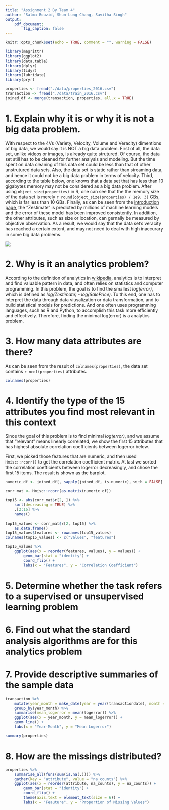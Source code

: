 ```yaml
---
title: "Assignment 2 By Team 4"
author: "Salma Bouzid, Shun-Lung Chang, Savitha Singh"
output: 
    pdf_document:
        fig_caption: false
---
```


```r
knitr::opts_chunk$set(echo = TRUE, comment = "", warning = FALSE)
```

```r
library(magrittr)
library(ggplot2)
library(data.table)
library(dplyr)
library(tidyr)
library(lubridate)
library(pryr)
```

```r
properties <- fread("./data/properties_2016.csv")
transaction <- fread("./data/train_2016.csv")
joined_df <- merge(transaction, properties, all.x = TRUE)
```

# 1. Explain why it is or why it is not a big data problem.

With respect to the 4Vs (Variety, Velocity, Volume and Veracity) dimentions of big data, we would say it is NOT a big data problem. First of all, the data set, unlike videos or images, is already quite strutured. Of course, the data set still has to be cleaned for further analysis and modeling. But the time spent on data cleaning of this data set could be less than that of other unstrutured data sets. Also, the data set is static rather than streaming data, and hence it could not be a big data problem in terms of velocity. Third, according to the table below, one knows that a data set that has less than 10 gigabytes memory may not be considered as a big data problem. After using `object_size(properties)` in R, one can see that the the memory size of the data set is merely `r round(object_size(properties) / 1e9, 3)` GBs, which is far less than 10 GBs. Finally, as can be seen from the [introduction page](https://www.kaggle.com/c/zillow-prize-1), the "Zestimate" is predicted by millions of machine learning models and the error of these model has been improved consistently. In addition, the other attributes, such as size or location, can gernally be measured by objective observation. As a result, we would say that the data set's veracity has reached a certain extent, and may not need to deal with high inaccurary in some big data problems.

![](imgs/table1.png)

# 2. Why is it an analytics problem?

According to the definition of analytics in [wikipedia](https://en.wikipedia.org/wiki/Analytics), analytics is to interpret and find valuable pattern in data, and often relies on statistics and computer programming. In this problem, the goal is to find the smallest *log(error)*, which is defined as *log(Zestimate) - log(SalePrice)*. To this end, one has to interpret the data through data viusalization or data transformation, and to build statistical models for predictions. And one often uses programming languages, such as R and Python, to accomplish this task more efficiently and effectively. Therefore,  finding the minimal log(error) is a analytics problem.

# 3. How many data attributes are there?

As can be seen from the result of `colnames(properties)`, the data set contains `r ncol(properties)` attributes.

```r
colnames(properties)
```
# 4. Identify the type of the 15 attributes you find most relevant in this context

Since the goal of this problem is to find minimal *log(error)*, and we assume that "relevant" means linearly correlated, we show the first 15 attributes that has  highest absolute correlation coefficients between logerror below.

First, we picked those features that are numeric, and then used `Hmisc::rcorr()` to get the correlation coefficient matrix. At last we sorted the correlation coefficients between logerror decreasingly, and chose the first 15 items. The result is shown as the barplot.
```r
numeric_df <- joined_df[, sapply(joined_df, is.numeric), with = FALSE]

corr_mat <- Hmisc::rcorr(as.matrix(numeric_df))

top15 <- abs(corr_mat$r[2, ]) %>% 
    sort(decreasing = TRUE) %>% 
    .[2:16] %>% 
    names()
```

```r
top15_values <- corr_mat$r[2, top15] %>% 
    as.data.frame()
top15_values$features <- rownames(top15_values)
colnames(top15_values) <- c("values", "features")

top15_values %>% 
    ggplot(aes(x = reorder(features, values), y = values)) + 
        geom_bar(stat = "identity") +
        coord_flip() +
        labs(x = "Features", y = "Correlation Coefficient")
```

# 5. Determine whether the task refers to a supervised or unsupervised learning problem

# 6. Find out what the standard analysis algorithms are for this analytics problem

# 7. Provide descriptive summaries of the sample data

```r
transaction %>% 
    mutate(year_month = make_date(year = year(transactiondate), month = month(transactiondate))) %>% 
    group_by(year_month) %>% 
    summarise(mean_logerror = mean(logerror)) %>% 
    ggplot(aes(x = year_month, y = mean_logerror)) +
    geom_line() + 
    labs(x = "Year-Month", y = "Mean Logerror")
```

```r
summary(properties)
```

\newpage

# 8. How are the missings distributed?
```r
properties %>% 
    summarise_all(funs(sum(is.na(.)))) %>% 
    gather(key = "attribute", value = "na_counts") %>% 
    ggplot(aes(x = reorder(attribute, na_counts), y = na_counts)) +
        geom_bar(stat = "identity") +
        coord_flip() + 
        theme(axis.text = element_text(size = 6)) + 
        labs(x = "Feauture", y = "Proportion of Missing Values")
```

